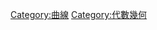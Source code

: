 {{catmore}}
{{Commonscat|Algebraic curves}}

[[Category:曲線|Category:曲線]]
[[Category:代數幾何|Category:代數幾何]]